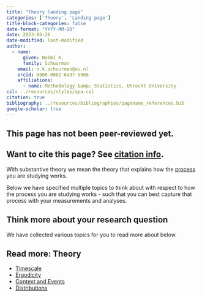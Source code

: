```yaml
---
title: "Theory landing page"
categories: ['Theory', 'Landing page']
title-block-categories: false
date-format: "YYYY-MM-DD"
date: 2023-06-26
date-modified: last-modified
author:
  - name:
      given: Noémi K.
      family: Schuurman
    email: n.k.schuurman@uu.nl
    orcid: 0000-0002-6437-5966
    affiliations:
      - name: Methodology &amp; Statistics, Utrecht University
csl: ../resources/styles/apa.csl
citation: true
bibliography: ../resources/bibliographies/pagename_references.bib
google-scholar: true
---
```


::: callout-caution
## This page has not been peer-reviewed yet.
:::

::: callout-note
## Want to cite this page? See [citation info](theory.html#citation).
:::

With substantive theory we mean the theory that explains how the [process](../processes.qmd) you are studying works. 

Below we have specified multiple topics to think about with respect to how the process you are studying works - such that you can best capture that process with your measurements and analyses.

## Think more about your research question

We have collected various topics for you to read more about below.

::: {.callout-note collapse="false"}
## Read more: Theory
-   [Timescale](timescale.qmd)
-   [Ergodicity](ergodicity.qmd)
-   [Context and Events](context-events.qmd)
-   [Distributions](distributions.qmd) 
<!-- -   [Formal model](\FormalModel_General.qmd) -->
:::

